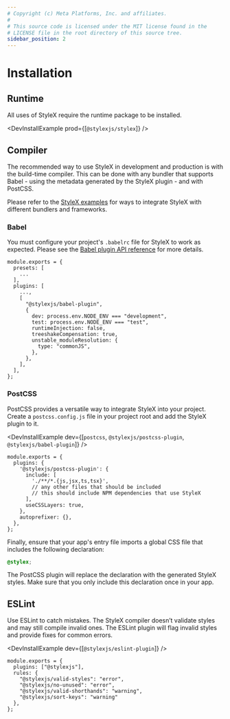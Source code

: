```yaml
---
# Copyright (c) Meta Platforms, Inc. and affiliates.
#
# This source code is licensed under the MIT license found in the
# LICENSE file in the root directory of this source tree.
sidebar_position: 2
---
```



# Installation

## Runtime

All uses of StyleX require the runtime package to be installed.

<DevInstallExample prod={[`@stylexjs/stylex`]} />

## Compiler

The recommended way to use StyleX in development and production is with the
build-time compiler. This can be done with any bundler that supports
Babel - using the metadata generated by the StyleX plugin - and with PostCSS.

Please refer to the
[StyleX examples](https://github.com/facebook/stylex/tree/main/examples)
for ways to integrate StyleX with different bundlers and frameworks.

### Babel

You must configure your project's `.babelrc` file for StyleX to work as expected.
Please see the [Babel plugin API reference](/docs/api/configuration/babel-plugin/) for more details.

```tsx title=".babelrc.js"
module.exports = {
  presets: [
    ...
  ],
  plugins: [
    ...,
    [
      "@stylexjs/babel-plugin",
      {
        dev: process.env.NODE_ENV === "development",
        test: process.env.NODE_ENV === "test",
        runtimeInjection: false,
        treeshakeCompensation: true,
        unstable_moduleResolution: {
          type: "commonJS",
        },
      },
    ],
  ],
};
```


### PostCSS

PostCSS provides a versatile way to integrate StyleX into your project. Create a
`postcss.config.js` file in your project root and add the StyleX plugin to it.

<DevInstallExample dev={[`postcss`, `@stylexjs/postcss-plugin`, `@stylexjs/babel-plugin`]} />

```tsx title="postcss.config.js"
module.exports = {
  plugins: {
    '@stylexjs/postcss-plugin': {
      include: [
        './**/*.{js,jsx,ts,tsx}',
        // any other files that should be included
        // this should include NPM dependencies that use StyleX
      ],
      useCSSLayers: true,
    },
    autoprefixer: {},
  },
};
```

Finally, ensure that your app's entry file imports a global CSS file that includes the following declaration:

```css
@stylex;
```

The PostCSS plugin will replace the declaration with the generated StyleX styles.
Make sure that you only include this declaration once in your app.


## ESLint

Use ESLint to catch mistakes. The StyleX compiler doesn’t validate styles and may still compile invalid ones.
The ESLint plugin will flag invalid styles and provide fixes for common errors.

<DevInstallExample dev={[`@stylexjs/eslint-plugin`]} />

```tsx title=".eslintrc.js"
module.exports = {
  plugins: ["@stylexjs"],
  rules: {
    "@stylexjs/valid-styles": "error",
    "@stylexjs/no-unused": "error",
    "@stylexjs/valid-shorthands": "warning",
    "@stylexjs/sort-keys": "warning"
  },
};
```
